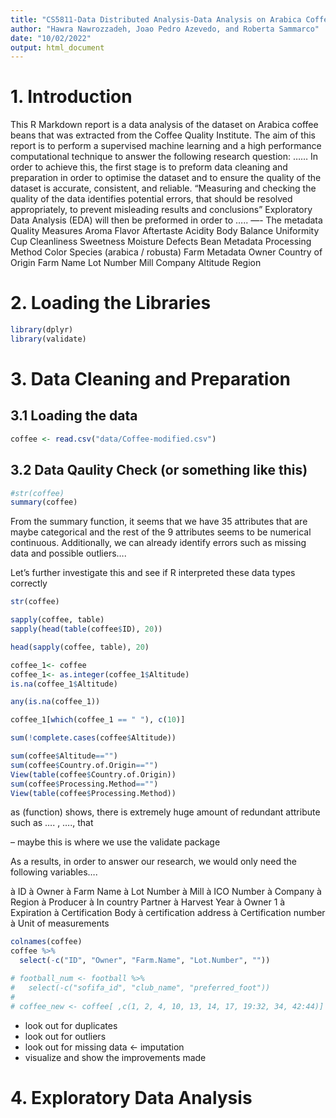 ```yaml
---
title: "CS5811-Data Distributed Analysis-Data Analysis on Arabica Coffee Beans"
author: "Hawra Nawrozzadeh, Joao Pedro Azevedo, and Roberta Sammarco"
date: "10/02/2022"
output: html_document
---
```


# 1. Introduction
This R Markdown report is a data analysis of the dataset on Arabica coffee beans that was extracted from the Coffee Quality Institute. The aim of this report is to perform a supervised machine learning and a high performance computational technique to answer the following research question: ......
In order to achieve this, the first stage is to preform data cleaning and preparation in order to optimise the dataset and to ensure the quality of the dataset is accurate, consistent, and reliable. "Measuring and checking the quality of the data identifies potential errors, that should be resolved appropriately, to prevent misleading results and conclusions" 
Exploratory Data Analysis (EDA) will then be preformed in order to .....
---- 
The metadata
Quality Measures
Aroma
Flavor
Aftertaste
Acidity
Body
Balance
Uniformity
Cup Cleanliness
Sweetness
Moisture
Defects
Bean Metadata
Processing Method
Color
Species (arabica / robusta)
Farm Metadata
Owner
Country of Origin
Farm Name
Lot Number
Mill
Company
Altitude
Region


# 2. Loading the Libraries

```r
library(dplyr)
library(validate)
```

# 3. Data Cleaning and Preparation

## 3.1 Loading the data 

```r
coffee <- read.csv("data/Coffee-modified.csv")
```

## 3.2 Data Qaulity Check (or something like this)

```r
#str(coffee)
summary(coffee)
```
From the summary function, it seems that we have 35 attributes that are maybe categorical and the rest of the 9 attributes seems to be numerical continuous. Additionally, we can already identify errors such as missing data and possible outliers....

Let's further investigate this and see if R interpreted these data types correctly
```r
str(coffee)
```
```r
sapply(coffee, table)
sapply(head(table(coffee$ID), 20))

head(sapply(coffee, table), 20)

coffee_1<- coffee
coffee_1<- as.integer(coffee_1$Altitude)
is.na(coffee_1$Altitude)

any(is.na(coffee_1))

coffee_1[which(coffee_1 == " "), c(10)]

sum(!complete.cases(coffee$Altitude))

sum(coffee$Altitude=="")
sum(coffee$Country.of.Origin=="")
View(table(coffee$Country.of.Origin))
sum(coffee$Processing.Method=="")
View(table(coffee$Processing.Method))
```

as (function) shows, there is extremely huge amount of redundant attribute such as .... , ...., that 

-- maybe this is where we use the validate package


As a results, in order to answer our research, we would only need the following variables....

à	ID
à	Owner
à	Farm Name
à	Lot Number
à	Mill 
à	ICO Number
à	Company
à	Region
à	Producer
à	In country Partner
à	Harvest Year
à	Owner 1
à	Expiration
à	Certification Body
à	certification address 
à	Certification number
à	Unit of measurements

```r
colnames(coffee)
coffee %>%
  select(-c("ID", "Owner", "Farm.Name", "Lot.Number", ""))

# football_num <- football %>%
#   select(-c("sofifa_id", "club_name", "preferred_foot"))
# 
# coffee_new <- coffee[ ,c(1, 2, 4, 10, 13, 14, 17, 19:32, 34, 42:44)]


```

- look out for duplicates
- look out for outliers
- look out for missing data <- imputation
- visualize and show the improvements made

# 4. Exploratory Data Analysis











